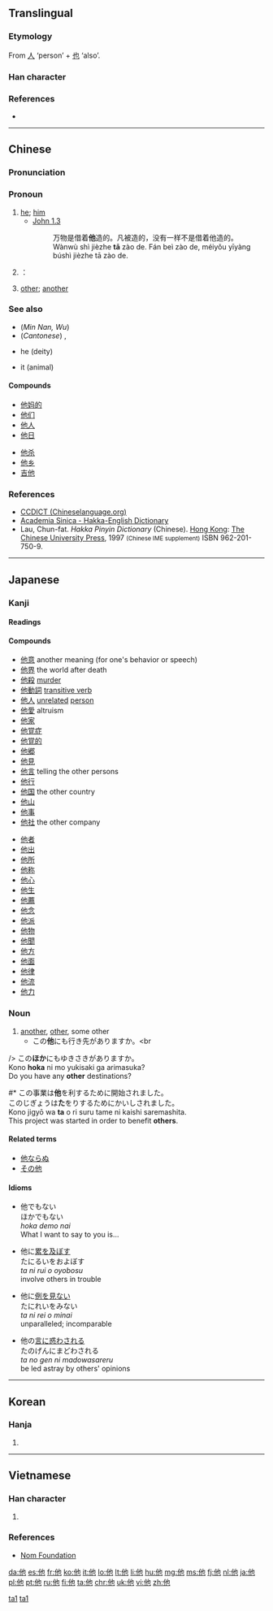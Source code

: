 {{zh-hanzi-box|他}}
{{also|她|祂|牠}}
==Translingual==
{{stroke order|type=animate}}

===Etymology===
From [[人]] ‘person’ + [[也]] ‘also’.

===Han character===
{{Han char|rn=9|rad=人|as=03|sn=5|four=2421<sub>2</sub>|canj=人心木 (OPD)|ids=⿰[[亻]][[也]]}}

===References===
* {{Han ref|kx=0092.090|dkj=00370|dj=0195.120|hdz=10115.060|uh=4ED6|ud=20182|bh=A54C|bd=42316}}

----

==Chinese==
{{zh-hanzi-box|[[他]]}}

===Pronunciation===
{{zh-pron
|m=tā
|ma=zh-tā.ogg
|c=taa1
|h=poj=[[tha]] (tha<sup>1</sup>)
|mn=tha/thaⁿ
|w=1ta
|mc=透歌一开果平託何
|cat=pron
}}

===Pronoun===
{{cmn-pronoun|ts|pin=tā|pint=ta1}}

# [[he]]; [[him]]
#* [http://wordproject.org/multi/bi_en_cn_py.htm John 1.3]
#*: 万物是借着'''他'''造的。凡被造的，没有一样不是借着他造的。
#*: Wànwù shì jièzhe '''tā''' zào de. Fán beì zào de, méiyǒu yīyàng búshì jièzhe tā zào de.
#：{{zh-usex|'''他''' 去 了。|'''He''' went away.|inline=yes|link=yes}}
#: {{zh-usex|我 認識 '''他'''。|I know '''him'''.|inline=yes|link=yes}}
# [[other]]; [[another]]
#: {{zh-usex|別 無 他 求|have no other request|inline=yes|link=yes}}

===See also===
{{cmn-personal pronouns}}
* (''Min Nan, Wu'') {{zh-l|伊}}
* (''Cantonese'') {{zh-l|佢}}, {{zh-l|渠}}
* {{zh-l|祂}} he (deity)
* {{zh-l|牠}} it (animal)

====Compounds====
{{top2}}
* [[他妈的]]
* [[他们]]
* [[他人]]
* [[他日]]
{{mid2}}
* [[他杀]]
* [[他乡]]
* [[吉他]]
{{bottom}}

===References===
*[http://www.chineselanguage.org/dictionaries/?mode=view&module=chardict&query=%E4%BB%96 CCDICT (Chineselanguage.org)]
*[http://minhakka.ling.sinica.edu.tw/bkg/hakyin/search.php?DETAIL=1&LIMIT=id=41301&dbname=su_tian_1&graph=2 Academia Sinica - Hakka-English Dictionary]
*Lau, Chun-fat. ''Hakka Pinyin Dictionary'' (Chinese). [[Hong Kong]]: [[w:Chinese University of Hong Kong|The Chinese University Press]], 1997 <small>(Chinese IME supplement)</small> ISBN 962-201-750-9.

[[Category:Mandarin entries with audio links|ta1]]
[[Category:Beginning Mandarin|ta1]]

----

==Japanese==

===Kanji===
{{ja-kanji|grade=3|rs=人03}}

====Readings====
{{ja-readings
|on=[[た]] ([[ta]])
|kun=[[ほか]] ([[hoka]])
}}

====Compounds====
{{der-top|Compounds}}
* [[他意]] another meaning (for one's behavior or speech)
* [[他界]] the world after death
* [[他殺]] [[murder]]
* [[他動詞]] [[transitive verb]]
* [[他人]] [[unrelated]] [[person]]
* [[他愛]] altruism
* [[他家]]
* [[他覚症]]
* [[他覚的]]
* [[他郷]]
* [[他見]]
* [[他言]] telling the other persons
* [[他行]]
* [[他国]] the other country
* [[他山]]
* [[他事]]
* [[他社]] the other company
{{der-mid}}
* [[他者]]
* [[他出]]
* [[他所]]
* [[他称]]
* [[他心]]
* [[他生]]
* [[他薦]]
* [[他念]]
* [[他派]]
* [[他物]]
* [[他聞]]
* [[他方]]
* [[他面]]
* [[他律]]
* [[他流]]
* [[他力]]
{{der-bottom}}

===Noun===
{{ja-noun|ほか}}

{{ja-noun|た}}

# [[another]], [[other]], some other
#* この'''他'''にも行き先がありますか。<br
/> この'''ほか'''にもゆきさきがありますか。<br
/> Kono '''hoka''' ni mo yukisaki ga arimasuka?<br
/> Do you have any '''other''' destinations?
#* この事業は'''他'''を利するために開始されました。<br
/> このじぎょうは'''た'''をりするためにかいしされました。<br
/> Kono jigyō wa '''ta''' o ri suru tame ni kaishi saremashita.<br
/> This project was started in order to benefit '''others'''.

====Related terms====
* [[他ならぬ]]
* [[その他]]

====Idioms====
* 他でもない<br>ほかでもない<br>''hoka demo nai''<br>What I want to say to you is...

* 他に[[累]]を[[及ぼす]]<br>たにるいをおよぼす<br>''ta ni rui o oyobosu''<br>involve others in trouble

* 他に[[例]]を[[見る|見ない]]<br>たにれいをみない<br>''ta ni rei o minai''<br>unparalleled; incomparable

* 他の[[言]]に[[惑う|惑わされる]]<br>たのげんにまどわされる<br>''ta no gen ni madowasareru''<br>be led astray by others' opinions

----

==Korean==

===Hanja===
{{ko-hanja|hangeul=[[타]]|rv=ta|mr=t'a}}

# {{defn|lang=ko|sort=人03}}

----

==Vietnamese==

===Han character===
{{vi-hantu|[[tha]], [[thà]], [[thè]], [[thơ]]|rs=人03}}

# {{defn|lang=vi|sort=人03}}

===References===
*[http://nomfoundation.org/common/nom_details.php?codepoint=4ed6 Nom Foundation]

[[da:他]]
[[es:他]]
[[fr:他]]
[[ko:他]]
[[it:他]]
[[lo:他]]
[[lt:他]]
[[li:他]]
[[hu:他]]
[[mg:他]]
[[ms:他]]
[[fj:他]]
[[nl:他]]
[[ja:他]]
[[pl:他]]
[[pt:他]]
[[ru:他]]
[[fi:他]]
[[ta:他]]
[[chr:他]]
[[uk:他]]
[[vi:他]]
[[zh:他]]
